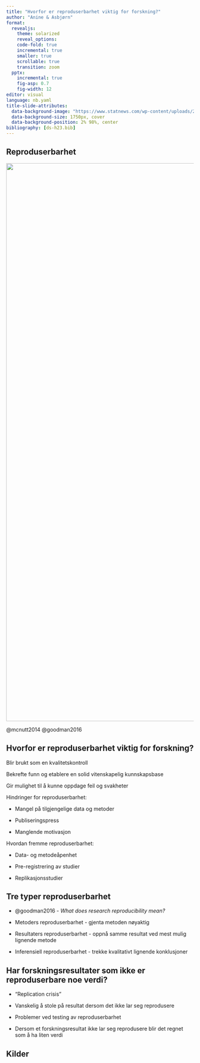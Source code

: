 ```yaml
---
title: "Hvorfor er reproduserbarhet viktig for forskning?"
author: "Anine & Asbjørn"
format: 
  revealjs:
    theme: solarized
    reveal_options:
    code-fold: true
    incremental: true
    smaller: true
    scrollable: true
    transition: zoom
  pptx: 
    incremental: true
    fig-asp: 0.7
    fig-width: 12
editor: visual
language: nb.yaml
title-slide-attributes: 
  data-background-image: "https://www.statnews.com/wp-content/uploads/2016/06/Reproducibility_AP106041067.jpg"
  data-background-size: 1750px, cover
  data-background-position: 2% 98%, center
bibliography: [ds-h23.bib]
---
```


## Reproduserbarhet

![](images/reproducibility.jpg){fig-align="left" width="1500"}

@mcnutt2014 @goodman2016

## Hvorfor er reproduserbarhet viktig for forskning?

Blir brukt som en kvalitetskontroll

Bekrefte funn og etablere en solid vitenskapelig kunnskapsbase

Gir mulighet til å kunne oppdage feil og svakheter

Hindringer for reproduserbarhet:

-   Mangel på tilgjengelige data og metoder

-   Publiseringspress

-   Manglende motivasjon

Hvordan fremme reproduserbarhet:

-   Data- og metodeåpenhet

-   Pre-registrering av studier

-   Replikasjonsstudier

## Tre typer reproduserbarhet

-   @goodman2016 - *What does research reproducibility mean?*

-   Metoders reproduserbarhet - gjenta metoden nøyaktig

-   Resultaters reproduserbarhet - oppnå samme resultat ved mest mulig lignende metode

-   Inferensiell reproduserbarhet - trekke kvalitativt lignende konklusjoner

## Har forskningsresultater som ikke er reproduserbare noe verdi?

-   "Replication crisis"

-   Vanskelig å stole på resultat dersom det ikke lar seg reprodusere

-   Problemer ved testing av reproduserbarhet

-   Dersom et forskningsresultat ikke lar seg reprodusere blir det regnet som å ha liten verdi

## Kilder
